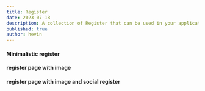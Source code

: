 ```yaml
---
title: Register
date: 2023-07-18
description: A collection of Register that can be used in your application
published: true
author: hevin
---
```



#### Minimalistic register

<ComponentPreview name="register-one" />

#### register page with image

<ComponentPreview name="register-two" />

#### register page with image and social register

<ComponentPreview name="register-three" />
<ComponentPreview name="register-four" />

<ComponentPreview name="register-five" />
